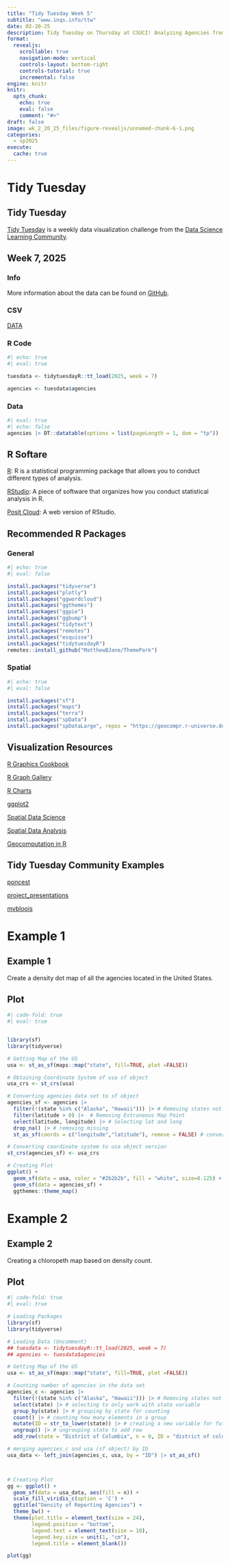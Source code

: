```yaml
---
title: "Tidy Tuesday Week 5"
subtitle: "www.inqs.info/ttw"
date: 02-20-25
description: Tidy Tuesday on Thursday at CSUCI! Analyzing Agencies from the FBI Crime Data API!
format:
  revealjs:
    scrollable: true
    navigation-mode: vertical
    controls-layout: bottom-right
    controls-tutorial: true
    incremental: false 
engine: knitr
knitr:
  opts_chunk: 
    echo: true
    eval: false
    comment: "#>" 
draft: false
image: wk_2_20_25_files/figure-revealjs/unnamed-chunk-6-1.png
categories:
  - sp2025
execute: 
  cache: true
---
```


# Tidy Tuesday

## Tidy Tuesday

[Tidy Tuesday](https://tidytues.day/) is a weekly data visualization challenge from the [Data Science Learning Community](https://dslc.io/).

## Week 7, 2025

::: panel-tabset

### Info

More information about the data can be found on [GitHub](https://github.com/rfordatascience/tidytuesday/blob/main/data/2025/2025-02-18/readme.md).

### CSV

[DATA](https://raw.githubusercontent.com/rfordatascience/tidytuesday/main/data/2025/2025-02-18/agencies.csv)



### R Code

```r
#| echo: true
#| eval: true

tuesdata <- tidytuesdayR::tt_load(2025, week = 7)

agencies <- tuesdata$agencies

```

### Data

```r
#| eval: true
#| echo: false
agencies |> DT::datatable(options = list(pageLength = 1, dom = "tp"))

```

:::

## R Softare

[R](https://www.r-project.org/): R is a statistical programming package that allows you to conduct different types of analysis.

[RStudio](https://posit.co/downloads/): A piece of software that organizes how you conduct statistical analysis in R.

[Posit Cloud](https://posit.cloud/login): A web version of RStudio.

## Recommended R Packages

::: panel-tabset

### General

```r
#| echo: true
#| eval: false

install.packages("tidyverse")
install.packages("plotly")
install.packages("ggwordcloud")
install.packages("ggthemes")
install.packages("ggpie")
install.packages("ggbump")
install.packages("tidytext")
install.packages("remotes")
install.packages("esquisse")
install.packages("tidytuesdayR")
remotes::install_github("MatthewBJane/ThemePark")

```


### Spatial

```r
#| echo: true
#| eval: false

install.packages("sf")
install.packages("maps")
install.packages("terra")
install.packages("spData")
install.packages("spDataLarge", repos = "https://geocompr.r-universe.dev")
```

:::


## Visualization Resources

[R Graphics Cookbook](https://r-graphics.org/)

[R Graph Gallery](https://r-graph-gallery.com/)

[R Charts](https://r-charts.com/)

[ggplot2](https://ggplot2.tidyverse.org/)

[Spatial Data Science](https://r-spatial.org/book/)

[Spatial Data Analysis](https://paezha.github.io/spatial-analysis-r/)

[Geocomputation in R](https://r.geocompx.org/)

## Tidy Tuesday Community Examples

[poncest](https://github.com/poncest/tidytuesday/tree/main/2024/Week_09)

[project_presentations](https://github.com/Aditya-Dahiya/projects_presentations/blob/main/projects/tidy_leap_day.R)

[mvbloois](https://github.com/mvbloois/tidytuesday/tree/main/2024/2024-02-27)

# Example 1

## Example 1

Create a density dot map of all the agencies located in the United States.

## Plot

```r
#| code-fold: true
#| eval: true


library(sf)
library(tidyverse)

# Getting Map of the US
usa <- st_as_sf(maps::map("state", fill=TRUE, plot =FALSE))

# Obtaining Coordinate System of usa sf object
usa_crs <- st_crs(usa)

# Converting agencies data set to sf object
agencies_sf <- agencies |>
  filter(!(state %in% c("Alaska", "Hawaii"))) |> # Removing states not in contiguous map
  filter(latitude > 0) |>  # Removing Extraneous Map Point
  select(latitude, longitude) |> # Selecting lat and long
  drop_na() |> # removing missing
  st_as_sf(coords = c("longitude","latitude"), remove = FALSE) # converting to sf object

# Converting coordinate system to usa object version
st_crs(agencies_sf) <- usa_crs

# Creating Plot
ggplot() +
  geom_sf(data = usa, color = "#2b2b2b", fill = "white", size=0.125) +
  geom_sf(data = agencies_sf) +
  ggthemes::theme_map()

```

# Example 2

## Example 2

Creating a chloropeth map based on density count.

## Plot

```r
#| code-fold: true
#| eval: true

# Loading Packages
library(sf)
library(tidyverse)

# Loading Data (Uncomment)
## tuesdata <- tidytuesdayR::tt_load(2025, week = 7)
## agencies <- tuesdata$agencies

# Getting Map of the US
usa <- st_as_sf(maps::map("state", fill=TRUE, plot =FALSE))

# Counting number of agencies in the data set
agencies_c <- agencies |>
  filter(!(state %in% c("Alaska", "Hawaii"))) |> # Removing states not in contiguous map
  select(state) |> # selecting to only work with state variable
  group_by(state) |> # grouping by state for counting
  count() |> # counting how many elements in a group
  mutate(ID = str_to_lower(state)) |> # creating a new variable for future merging
  ungroup() |> # ungrouping state to add row
  add_row(state = "District of Columbia", n = 0, ID = "district of columbia") # Adding row for DC

# merging agencies_c and usa (sf object) by ID
usa_data <- left_join(agencies_c, usa, by = "ID") |> st_as_sf()



# Creating Plot
gg <- ggplot() +
  geom_sf(data = usa_data, aes(fill = n)) +
  scale_fill_viridis_c(option = 'C') +
  ggtitle("Density of Reporting Agencies") +
  theme_bw() +
  theme(plot.title = element_text(size = 24),
        legend.position = "bottom",
        legend.text = element_text(size = 18),
        legend.key.size = unit(1, "cm"),
        legend.title = element_blank())

plot(gg)
```



